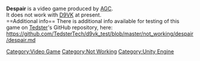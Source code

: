 <strong>Despair</strong> is a video game produced by [[AGC]].
<br />
It does not work with [[D9VK]] at present.
<br />
==Additional info==
There is additional info available for testing of this game on [[User:Tedster|Tedster]]'s GitHub repository, here:
<br />
https://github.com/TedsterTech/d9vk_test/blob/master/not_working/despair/despair.md

[[Category:Video Game]]
[[Category:Not Working]]
[[Category:Unity Engine]]
